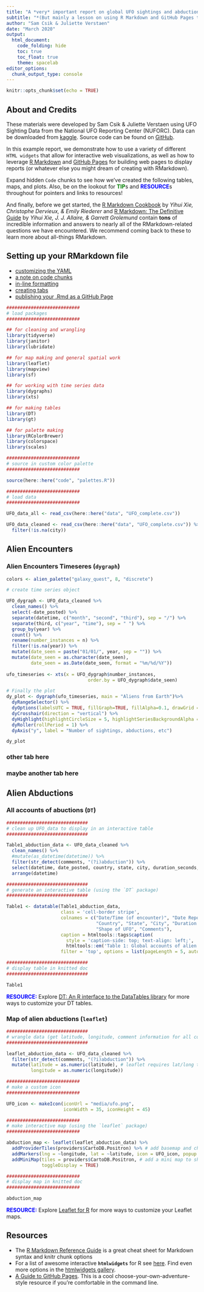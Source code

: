 ```yaml
---
title: "A *very* important report on global UFO sightings and abductions"
subtitle: "*(But mainly a lesson on using R Markdown and GitHub Pages to share your work)*"
author: "Sam Csik & Juliette Verstaen"
date: "March 2020"
output:
  html_document:
    code_folding: hide
    toc: true
    toc_float: true
    theme: spacelab
editor_options: 
  chunk_output_type: console
---
```


```r
knitr::opts_chunk$set(echo = TRUE)
```

## About and Credits

These materials were developed by Sam Csik & Juliette Verstaen using UFO Sighting Data from the National UFO Reporting  Center (NUFORC). Data can be downloaded from [kaggle](https://www.kaggle.com/NUFORC/ufo-sightings). Source code can be found on [GitHub](https://github.com/samanthacsik/RLadiesSB-github-pages).

In this example report, we demonstrate how to use a variety of different `HTML widgets` that allow for interactive web visualizations, as well as how to leverage [R Markdown](https://rmarkdown.rstudio.com/lesson-1.html) and [GitHub Pages](https://pages.github.com/) for building web pages to display reports (or whatever else you might dream of creating with RMarkdown). 

Expand hidden `Code` chunks to see how we've created the following tables, maps, and plots. Also, be on the lookout for <span style="color: green;">**TIP**</span>s and <span style="color: blue;">**RESOURCE**</span>s throughout for pointers and links to resources!

And finally, before we get started, the [R Markdown Cookbook](https://bookdown.org/yihui/rmarkdown-cookbook/) by *Yihui Xie, Christophe Dervieux, & Emily Riederer* and [R Markdown: The Definitive Guide](https://bookdown.org/yihui/rmarkdown/) by *Yihui Xie, J. J. Allaire, & Garrett Grolemund* contain **tons** of incredible information and answers to nearly all of the RMarkdown-related questions we have encountered. We recommend coming back to these to learn more about all-things RMarkdown.

## Setting up your RMarkdown file

* [customizing the YAML](linked_pages/yaml.html)
* [a note on code chunks](linked_pages/code_chunks.html)
* [in-line formatting](linked_pages/inline_formatting.html)
* [creating tabs](linked_pages/creating_tabs.html) 
* [publishing your .Rmd as a GitHub Page](linked_pages/github_pages.html)

```r
###########################
# load packages
###########################

## for cleaning and wrangling
library(tidyverse)
library(janitor)
library(lubridate) 

## for map making and general spatial work
library(leaflet)
library(mapview)
library(sf)

## for working with time series data
library(dygraphs)
library(xts)

## for making tables
library(DT)
library(gt)

## for palette making
library(RColorBrewer)
library(colorspace)
library(scales)

###########################
# source in custom color palette
###########################

source(here::here("code", "palettes.R"))

###########################
# load data
###########################

UFO_data_all <- read_csv(here::here("data", "UFO_complete.csv")) 

UFO_data_cleaned <- read_csv(here::here("data", "UFO_complete.csv")) %>% 
  filter(!is.na(city))
```

## Alien Encounters {.tabset}

### Alien Encounters Timeseres (`dygraph`)
```r

colors <- alien_palette("galaxy_quest", 8, "discrete")

# create time series object

UFO_dygraph <- UFO_data_cleaned %>% 
  clean_names() %>% 
  select(-date_posted) %>% 
  separate(datetime, c("month", "second", "third"), sep = "/") %>% 
  separate(third, c("year", "time"), sep = " ") %>% 
  group_by(year) %>%
  count() %>% 
  rename(number_instances = n) %>% 
  filter(!is.na(year)) %>% 
  mutate(date_seen = paste("01/01/", year, sep = "")) %>% 
  mutate(date_seen = as.character(date_seen),
         date_seen = as.Date(date_seen, format = "%m/%d/%Y"))
         
ufo_timeseries <- xts(x = UFO_dygraph$number_instances,
                              order.by = UFO_dygraph$date_seen)

# Finally the plot
dy_plot <- dygraph(ufo_timeseries, main = "Aliens from Earth")%>%
  dyRangeSelector() %>% 
  dyOptions(labelsUTC = TRUE, fillGraph=TRUE, fillAlpha=0.1, drawGrid = FALSE, colors= colors[1]) %>%
  dyCrosshair(direction = "vertical") %>% 
  dyHighlight(highlightCircleSize = 5, highlightSeriesBackgroundAlpha = 0.2, hideOnMouseOut = FALSE) %>% 
  dyRoller(rollPeriod = 1) %>% 
  dyAxis("y", label = "Number of sightings, abductions, etc")

dy_plot

```

### other tab here

### maybe another tab here

## Alien Abductions {.tabset}

### All accounts of abuctions (`DT`)
```r
##############################
# clean up UFO_data to display in an interactive table
##############################

Table1_abduction_data <- UFO_data_cleaned %>% 
  clean_names() %>% 
  #mutate(as_datetime(datetime)) %>% 
  filter(str_detect(comments, "(?i)abduction")) %>% 
  select(datetime, date_posted, country, state, city, duration_seconds, shape, comments) %>% 
  arrange(datetime)

##############################
# generate an interactive table (using the `DT` package) 
##############################

Table1 <- datatable(Table1_abduction_data,
                    class = 'cell-border stripe',
                    colnames = c("Date/Time (of encounter)", "Date Reported", 
                                 "Country", "State", "City", "Duration of Encounter (sec)", 
                                 "Shape of UFO", "Comments"),
                    caption = htmltools::tags$caption(
                      style = 'caption-side: top; text-align: left;', 
                      htmltools::em('Table 1: Global accounts of alien abductions from 1910-2013.')),
                    filter = 'top', options = list(pageLength = 5, autoWidth = TRUE))

##############################
# display table in knitted doc
##############################

Table1
```
<span style="color: blue;">**RESOURCE:**</span> Explore [DT: An R interface to the DataTables library](https://rstudio.github.io/DT/) for more ways to customize your DT tables.

### Map of alien abductions (`leaflet`)
```r
##############################
# wrangle data (get latitude, longitude, comment information for all comments mentioning "abduction")
##############################

leaflet_abduction_data <- UFO_data_cleaned %>% 
  filter(str_detect(comments, "(?i)abduction")) %>% 
  mutate(latitude = as.numeric(latitude), # leaflet requires lat/long to be numeric values
         longitude = as.numeric(longitude))

###########################
# make a custom icon 
###########################

UFO_icon <- makeIcon(iconUrl = "media/ufo.png", 
                     iconWidth = 35, iconHeight = 45)

###########################
# make interactive map (using the `leaflet` package)
###########################

abduction_map <- leaflet(leaflet_abduction_data) %>% 
  addProviderTiles(providers$CartoDB.Positron) %>% # add basemap and choose style
  addMarkers(lng = ~longitude, lat = ~latitude, icon = UFO_icon, popup = ~ comments) %>% # add UFO_icon as data points
  addMiniMap(tiles = providers$CartoDB.Positron, # add a mini map to show zoom coverage
             toggleDisplay = TRUE)

###########################
# display map in knitted doc
###########################

abduction_map
```

<span style="color: blue;">**RESOURCE:**</span> Explore [Leaflet for R](https://rstudio.github.io/leaflet/) for more ways to customize your Leaflet maps.

## Resources

* The [R Markdown Reference Guide](https://rstudio.com/wp-content/uploads/2015/03/rmarkdown-reference.pdf) is a great cheat sheet for Markdown syntax and knitr chunk options
* For a list of awesome interactive **`htmlwidgets`** for R see [here](https://www.htmlwidgets.org/showcase_leaflet.html). Find even more options in the [htmlwidgets gallery](http://gallery.htmlwidgets.org/).
* [A Guide to GitHub Pages](https://www.thinkful.com/learn/a-guide-to-using-github-pages/). This is a cool choose-your-own-adventure-style resource if you’re comfortable in the command line.



